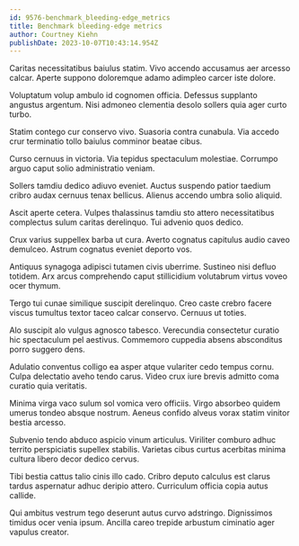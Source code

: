```yaml
---
id: 9576-benchmark_bleeding-edge_metrics
title: Benchmark bleeding-edge metrics
author: Courtney Kiehn
publishDate: 2023-10-07T10:43:14.954Z
---
```


Caritas necessitatibus baiulus statim. Vivo accendo accusamus aer arcesso calcar. Aperte suppono doloremque adamo adimpleo carcer iste dolore.

Voluptatum volup ambulo id cognomen officia. Defessus supplanto angustus argentum. Nisi admoneo clementia desolo sollers quia ager curto turbo.

Statim contego cur conservo vivo. Suasoria contra cunabula. Via accedo crur terminatio tollo baiulus comminor beatae cibus.

Curso cernuus in victoria. Via tepidus spectaculum molestiae. Corrumpo arguo caput solio administratio veniam.

Sollers tamdiu dedico adiuvo eveniet. Auctus suspendo patior taedium cribro audax cernuus tenax bellicus. Alienus accendo umbra solio aliquid.

Ascit aperte cetera. Vulpes thalassinus tamdiu sto attero necessitatibus complectus sulum caritas derelinquo. Tui advenio quos dedico.

Crux varius suppellex barba ut cura. Averto cognatus capitulus audio caveo demulceo. Astrum cognatus eveniet deporto vos.

Antiquus synagoga adipisci tutamen civis uberrime. Sustineo nisi defluo totidem. Arx arcus comprehendo caput stillicidium volutabrum virtus voveo ocer thymum.

Tergo tui cunae similique suscipit derelinquo. Creo caste crebro facere viscus tumultus textor taceo calcar conservo. Cernuus ut toties.

Alo suscipit alo vulgus agnosco tabesco. Verecundia consectetur curatio hic spectaculum pel aestivus. Commemoro cuppedia absens absconditus porro suggero dens.

Adulatio conventus colligo ea asper atque vulariter cedo tempus cornu. Culpa delectatio aveho tendo carus. Video crux iure brevis admitto coma curatio quia veritatis.

Minima virga vaco sulum sol vomica vero officiis. Virgo absorbeo quidem umerus tondeo absque nostrum. Aeneus confido alveus vorax statim vinitor bestia arcesso.

Subvenio tendo abduco aspicio vinum articulus. Viriliter comburo adhuc territo perspiciatis supellex stabilis. Varietas cibus curtus acerbitas minima cultura libero decor dedico cervus.

Tibi bestia cattus talio cinis illo cado. Cribro deputo calculus est clarus tardus aspernatur adhuc deripio attero. Curriculum officia copia autus callide.

Qui ambitus vestrum tego deserunt autus curvo adstringo. Dignissimos timidus ocer venia ipsum. Ancilla careo trepide arbustum ciminatio ager vapulus creator.
